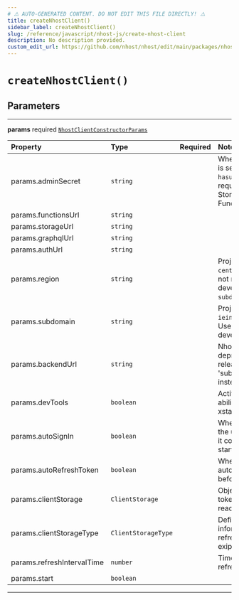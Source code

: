 ```yaml
---
# ⚠️ AUTO-GENERATED CONTENT. DO NOT EDIT THIS FILE DIRECTLY! ⚠️
title: createNhostClient()
sidebar_label: createNhostClient()
slug: /reference/javascript/nhost-js/create-nhost-client
description: No description provided.
custom_edit_url: https://github.com/nhost/nhost/edit/main/packages/nhost-js/src/clients/nhost.ts#L9
---
```


# `createNhostClient()`

## Parameters

---

**<span className="parameter-name">params</span>** <span className="optional-status">required</span> [`NhostClientConstructorParams`](/reference/docgen/javascript/nhost-js/types/nhost-client-constructor-params)

| Property                                                                                               | Type                           | Required | Notes                                                                                                                                    |
| :----------------------------------------------------------------------------------------------------- | :----------------------------- | :------: | :--------------------------------------------------------------------------------------------------------------------------------------- |
| <span className="parameter-name"><span className="light-grey">params.</span>adminSecret</span>         | <code>string</code>            |          | When set, the admin secret is sent as a header, `x-hasura-admin-secret`, for all requests to GraphQL, Storage, and Serverless Functions. |
| <span className="parameter-name"><span className="light-grey">params.</span>functionsUrl</span>        | <code>string</code>            |          |                                                                                                                                          |
| <span className="parameter-name"><span className="light-grey">params.</span>storageUrl</span>          | <code>string</code>            |          |                                                                                                                                          |
| <span className="parameter-name"><span className="light-grey">params.</span>graphqlUrl</span>          | <code>string</code>            |          |                                                                                                                                          |
| <span className="parameter-name"><span className="light-grey">params.</span>authUrl</span>             | <code>string</code>            |          |                                                                                                                                          |
| <span className="parameter-name"><span className="light-grey">params.</span>region</span>              | <code>string</code>            |          | Project region (e.g. `eu-central-1`) Project region is not required during local development (when `subdomain` is `localhost`)           |
| <span className="parameter-name"><span className="light-grey">params.</span>subdomain</span>           | <code>string</code>            |          | Project subdomain (e.g. `ieingiwnginwnfnegqwvdqwdwq`) Use `localhost` during local development                                           |
| <span className="parameter-name"><span className="light-grey">params.</span>backendUrl</span>          | <code>string</code>            |          | Nhost backend URL Will be deprecated in a future release. Please look at 'subdomain' and 'region' instead.                               |
| <span className="parameter-name"><span className="light-grey">params.</span>devTools</span>            | <code>boolean</code>           |          | Activate devTools e.g. the ability to connect to the xstate inspector                                                                    |
| <span className="parameter-name"><span className="light-grey">params.</span>autoSignIn</span>          | <code>boolean</code>           |          | When set to true, will parse the url on startup to check if it contains a refresh token to start the session with                        |
| <span className="parameter-name"><span className="light-grey">params.</span>autoRefreshToken</span>    | <code>boolean</code>           |          | When set to true, will automatically refresh token before it expires                                                                     |
| <span className="parameter-name"><span className="light-grey">params.</span>clientStorage</span>       | <code>ClientStorage</code>     |          | Object where the refresh token will be persisted and read locally.                                                                       |
| <span className="parameter-name"><span className="light-grey">params.</span>clientStorageType</span>   | <code>ClientStorageType</code> |          | Define a way to get information about the refresh token and its exipration date.                                                         |
| <span className="parameter-name"><span className="light-grey">params.</span>refreshIntervalTime</span> | <code>number</code>            |          | Time interval until token refreshes, in seconds                                                                                          |
| <span className="parameter-name"><span className="light-grey">params.</span>start</span>               | <code>boolean</code>           |          |                                                                                                                                          |

---
